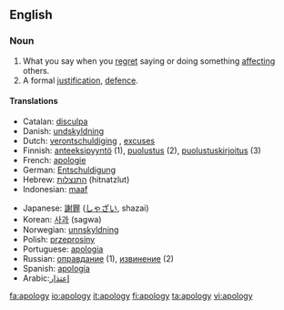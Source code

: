 ==English==
===Noun===
{{wikipedia}}
{{en-noun-reg-y|apolog|y}}
# What you say when you [[regret]] saying or doing something [[affect]]ing others.
# A formal [[justification]], [[defence]].

====Translations====
{{top}}
*Catalan: [[disculpa]] {{f}}
*Danish: [[undskyldning]]
*Dutch: [[verontschuldiging]] {{f}}, [[excuses]] {{n}} {{p}}
*Finnish: [[anteeksipyyntö]] (1), [[puolustus]] (2), [[puolustuskirjoitus]] (3)
*French: [[apologie]]
*German: [[Entschuldigung]] {{f}}
*Hebrew: [[התנצלות]] (hitnatzlut)
*Indonesian: [[maaf]]
{{mid}}
*Japanese: [[謝罪]] ([[しゃざい]], shazai)
*Korean: [[사과]] (sagwa)
*Norwegian: [[unnskyldning]]
*Polish: [[przeprosiny]] {{f}}
*Portuguese: [[apologia]]
*Russian: [[оправдание]] (1), [[извинение]] (2)
*Spanish: [[apología]] {{f}}
*Arabic:[[إعتذار]]
{{bottom}}

[[fa:apology]]
[[io:apology]]
[[it:apology]]
[[fi:apology]]
[[ta:apology]]
[[vi:apology]]